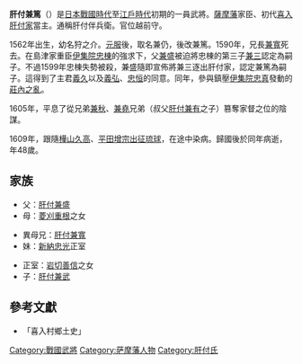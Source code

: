 {{japanese|japanese=肝付 兼篤|kana=きもつき かねあつ|romaji=Kimotsuki Kaneatsu}}
'''肝付兼篤'''（{{bd|1562年|（永祿5年）|1609年|7月30日（慶長14年6月29日）|catIdx=G肝}}）是[[日本|日本]][[戰國時代_(日本)|戰國時代]]至[[江戶時代|江戶時代]]初期的一員武將。[[薩摩藩|薩摩藩]]家臣、初代[[肝付氏|喜入肝付家]]當主。通稱肝付伴兵衛。官位越前守。

1562年出生，幼名狩之介。[[元服|元服]]後，取名兼仍，後改兼篤。1590年，兄長[[肝付兼寬|兼寬]]死去。在島津家重臣[[伊集院忠棟|伊集院忠棟]]的強求下，父[[肝付兼盛|兼盛]]被迫將忠棟的第三子[[肝付兼三|兼三]]認定為嗣子。不過1599年忠棟失勢被殺，兼盛隨即宣佈將兼三逐出肝付家，認定兼篤為嗣子。這得到了主君[[島津義久|義久]]以及[[島津義弘|義弘]]、[[島津忠恒|忠恒]]的同意。同年，參與鎮壓[[伊集院忠真|伊集院忠真]]發動的[[莊內之亂|莊內之亂]]。

1605年，平息了從兄弟[[肝付兼秋|兼秋]]、[[肝付兼堯|兼堯]]兄弟（叔父[[肝付兼有|肝付兼有]]之子）篡奪家督之位的陰謀。

1609年，跟隨[[樺山久高|樺山久高]]、[[平田增宗|平田增宗]][[慶長琉球之役|出征琉球]]，在途中染病。歸國後於同年病逝，年48歲。

==家族==
*父：[[肝付兼盛|肝付兼盛]]
*母：[[菱刈重根|菱刈重根]]之女

*異母兄：[[肝付兼寬|肝付兼寬]]
*妹：[[新納忠光|新納忠光]]正室

*正室：[[岩切善信|岩切善信]]之女
*子：[[肝付兼武|肝付兼武]]
==參考文獻==
*「喜入村鄉土史」
[[Category:戰國武將|Category:戰國武將]]
[[Category:萨摩藩人物|Category:萨摩藩人物]]
[[Category:肝付氏|Category:肝付氏]]